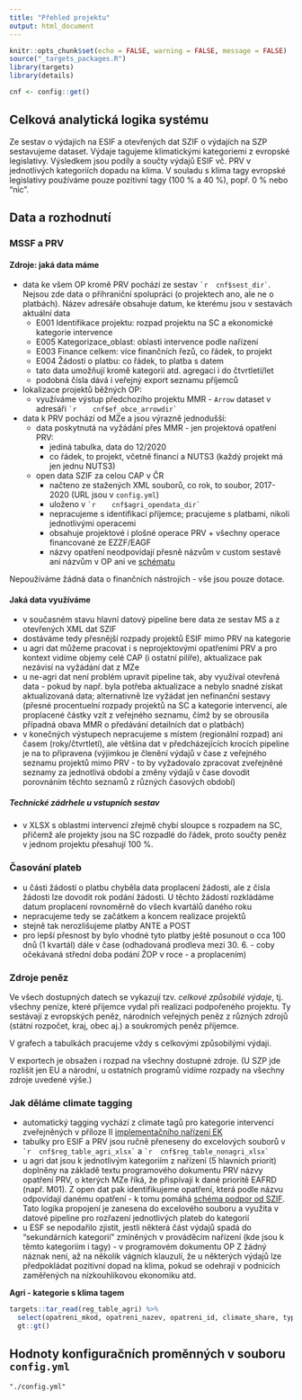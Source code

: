 ```yaml
---
title: "Přehled projektu"
output: html_document
---
```


```r
knitr::opts_chunk$set(echo = FALSE, warning = FALSE, message = FALSE)
source("_targets_packages.R")
library(targets)
library(details)
```

```r
cnf <- config::get()
```

## Celková analytická logika systému

Ze sestav o výdajích na ESIF a otevřených dat SZIF o výdajích na SZP sestavujeme dataset. Výdaje tagujeme klimatickými kategoriemi z evropské legislativy. Výsledkem jsou podíly a součty výdajů ESIF vč. PRV v jednotlivých kategoriích dopadu na klima. V souladu s klima tagy evropské legislativy používáme pouze pozitivní tagy (100 % a 40 %), popř. 0 % nebo "nic". 

## Data a rozhodnutí

### MSSF a PRV

#### Zdroje: jaká data máme

- data ke všem OP kromě PRV pochází ze sestav `` `r 
cnf$sest_dir` ``. Nejsou zde data o příhraniční spolupráci (o projektech ano, ale ne o platbách). Název adresáře obsahuje datum, ke kterému jsou v sestavách aktuální data
  - E001 Identifikace projektu: rozpad projektu na SC a ekonomické kategorie intervence
  - E005 Kategorizace_oblast: oblasti intervence podle nařízení
  - E003 Finance celkem: více finančních řezů, co řádek, to projekt
  - E004 Žádosti o platbu: co řádek, to platba s datem
  - tato data umožňují kromě kategorií atd. agregaci i do čtvrtletí/let
  - podobná čísla dává i veřejný export seznamu příjemců
- lokalizace projektů běžných OP:
  - využíváme výstup předchozího projektu MMR - `Arrow` dataset v adresáři `` `r 
    cnf$ef_obce_arrowdir` ``
- data k PRV pochází od MZe a jsou výrazně jednodušší:
  - data poskytnutá na vyžádání přes MMR - jen projektová opatření PRV:
    - jediná tabulka, data do 12/2020
    - co řádek, to projekt, včetně financí a NUTS3 (každý projekt má jen jednu NUTS3)
  - open data SZIF za celou CAP v ČR
    - načteno ze stažených XML souborů, co rok, to soubor, 2017-2020 (URL jsou v `config.yml`)
    - uloženo v `` `r 
      cnf$agri_opendata_dir` ``
    - nepracujeme s identifikací příjemce; pracujeme s platbami, nikoli jednotlivými operacemi
    - obsahuje projektové i plošné operace PRV + všechny operace financované ze EZZF/EAGF
    - názvy opatření neodpovídají přesně názvům v custom sestavě ani názvům v OP ani ve [schématu](https://www.szif.cz/cs/CmDocument?rid=%2Fapa_anon%2Fcs%2Fdokumenty_ke_stazeni%2Fprv2014%2Fzakladni_informace%2F1436519577270.pdf)
    
Nepoužíváme žádná data o finančních nástrojích - vše jsou pouze dotace.

#### Jaká data využíváme

- v současném stavu hlavní datový pipeline bere data ze sestav MS a z otevřených XML dat SZIF
- dostáváme tedy přesnější rozpady projektů ESIF mimo PRV na kategorie
- u agri dat můžeme pracovat i s neprojektovými opatřeními PRV a pro kontext vidíme objemy celé CAP (i ostatní pilíře), aktualizace pak nezávisí na vyžádání dat z MZe 
- u ne-agri dat není problém upravit pipeline tak, aby využíval otevřená data - pokud by např. byla potřeba aktualizace a nebylo snadné získat aktualizovaná data; alternativně lze vyžádat jen nefinanční sestavy (přesné procentuelní rozpady projektů na SC a kategorie intervencí, ale proplacené částky vzít z veřejného seznamu, čímž by se obrousila případná obava MMR o předávání detailních dat o platbách)
- v konečných výstupech nepracujeme s místem (regionální rozpad) ani časem (roky/čtvrtletí), ale většina dat v předcházejících krocích pipeline je na to připravena (výjimkou je členění výdajů v čase z veřejného seznamu projektů mimo PRV - to by vyžadovalo zpracovat zveřejněné seznamy za jednotlivá období a změny výdajů v čase dovodit porovnáním těchto seznamů z různých časových období)


##### Technické zádrhele u vstupních sestav

- v XLSX s oblastmi intervencí zřejmě chybí sloupce s rozpadem na SC, přičemž ale projekty jsou na SC rozpadlé do řádek, proto součty peněz v jednom projektu přesahují 100 %.

### Časování plateb

- u části žádostí o platbu chyběla data proplacení žádosti, ale z čísla žádosti lze dovodit rok podání žádosti. U těchto žádostí rozkládáme datum proplacení rovnoměrně do všech kvartálů daného roku
- nepracujeme tedy se začátkem a koncem realizace projektů
- stejně tak nerozlišujeme platby ANTE a POST
- pro lepší přesnost by bylo vhodné tyto platby ještě posunout o cca 100 dnů (1 kvartál) dále v čase (odhadovaná prodleva mezi 30. 6. - coby očekávaná střední doba podání ŽOP v roce - a proplacením)

### Zdroje peněz

Ve všech dostupných datech se vykazují tzv. *celkové způsobilé výdaje*, tj. všechny peníze, které příjemce vydal při realizaci podpořeného projektu. Ty sestávají z evropských peněz, národních veřejných peněz z různých zdrojů (státní rozpočet, kraj, obec aj.) a soukromých peněz příjemce.

V grafech a tabulkách pracujeme vždy s celkovými způsobilými výdaji. 

V exportech je obsažen i rozpad na všechny dostupné zdroje. (U SZP jde rozlišit jen EU a národní, u ostatních programů vidíme rozpady na všechny zdroje uvedené výše.)



### Jak děláme climate tagging

- automatický tagging vychází z climate tagů pro kategorie intervencí zveřejněných v příloze II [implementačního nařízení EK](https://eur-lex.europa.eu/legal-content/EN/TXT/HTML/?uri=CELEX:32014R0215&from=EN#d1e32-81-1)
- tabulky pro ESIF a PRV jsou ručně přeneseny do excelových souborů v `` `r 
cnf$reg_table_agri_xlsx` `` a `` `r 
cnf$reg_table_nonagri_xlsx` ``
- u agri dat jsou k jednotlivým kategoriím z nařízení (5 hlavních priorit) doplněny na základě textu programového dokumentu PRV názvy opatření PRV, o kterých MZe říká, že přispívají k dané prioritě EAFRD (např. M01). Z open dat pak identifikujeme opatření, která podle názvu odpovídají danému opatření - k tomu pomáhá [schéma podpor od SZIF](https://www.szif.cz/cs/CmDocument?rid=%2Fapa_anon%2Fcs%2Fdokumenty_ke_stazeni%2Fprv2014%2Fzakladni_informace%2F1436519577270.pdf). Tato logika propojení je zanesena do excelového souboru a využita v datové pipeline pro rozřazení jednotlivých plateb do kategorií
- u ESF se nepodařilo zjistit, jestli některá část výdajů spadá do "sekundárních kategorií" zmíněných v prováděcím nařízení (kde jsou k těmto kategoriím i tagy) - v programovém dokumentu OP Z žádný náznak není, až na několik vágních klauzulí, že u některých výdajů lze předpokládat pozitivní dopad na klima, pokud se odehrají v podnicích zaměřených na nízkouhlíkovou ekonomiku atd.

**Agri - kategorie s klima tagem**

```r
targets::tar_read(reg_table_agri) %>% 
  select(opatreni_mkod, opatreni_nazev, opatreni_id, climate_share, type) %>% 
  gt::gt()
```

## Hodnoty konfiguračních proměnných v souboru `config.yml`

```details
"./config.yml"
```

